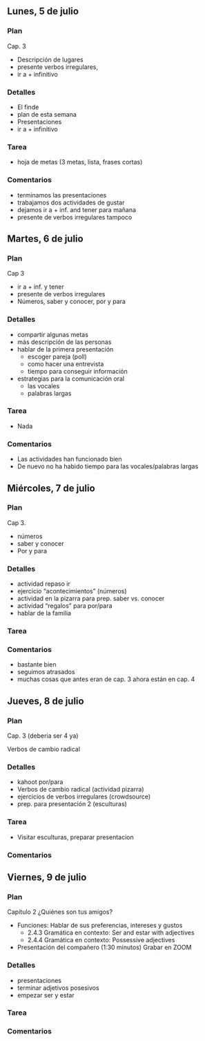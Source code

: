 ## Lunes, 5 de julio

### Plan

Cap. 3

- Descripción de lugares
- presente verbos irregulares, 
- ir a + infinitivo

### Detalles

- El finde
- plan de esta semana
- Presentaciones
- ir a + infinitivo

### Tarea

- hoja de metas (3 metas, lista, frases cortas)

### Comentarios

- terminamos las presentaciones
- trabajamos dos actividades de gustar
- dejamos ir a + inf. and tener para mañana 
- presente de verbos irregulares tampoco






## Martes, 6 de julio

### Plan

Cap 3

- ir a + inf. y tener
- presente de verbos irregulares 
- Números, saber y conocer, por y para

### Detalles

- compartir algunas metas
- más descripción de las personas
- hablar de la primera presentación
	- escoger pareja (poll)
	- como hacer una entrevista
	- tiempo para conseguir información
- estrategias para la comunicación oral
	- las vocales
	- palabras largas

### Tarea

- Nada

### Comentarios

- Las actividades han funcionado bien
- De nuevo no ha habido tiempo para las vocales/palabras largas






## Miércoles, 7 de julio

### Plan

Cap 3. 

- números
- saber y conocer
- Por y para

### Detalles

- actividad repaso ir
- ejercicio "acontecimientos" (números)
- actividad en la pizarra para prep. saber vs. conocer
- actividad "regalos" para por/para
- hablar de la familia

### Tarea


### Comentarios

- bastante bien
- seguimos atrasados
- muchas cosas que antes eran de cap. 3 ahora están en cap. 4








## Jueves, 8 de julio

### Plan

Cap. 3 (deberia ser 4 ya)

Verbos de cambio radical

### Detalles

- kahoot por/para
- Verbos de cambio radical (actividad pizarra)
- ejercicios de verbos irregulares (crowdsource)
- prep. para presentación 2 (esculturas)

### Tarea

- Visitar esculturas, preparar presentacion

### Comentarios







## Viernes, 9 de julio

### Plan

Capítulo 2 ¿Quiénes son tus amigos?  

- Funciones: Hablar de sus preferencias, intereses y gustos
	- 2.4.3 Gramática en contexto: Ser and estar with adjectives
	- 2.4.4 Gramática en contexto: Possessive adjectives
- Presentación del compañero (1:30 minutos) Grabar en ZOOM

### Detalles

- presentaciones
- terminar adjetivos posesivos
- empezar ser y estar

### Tarea


### Comentarios
